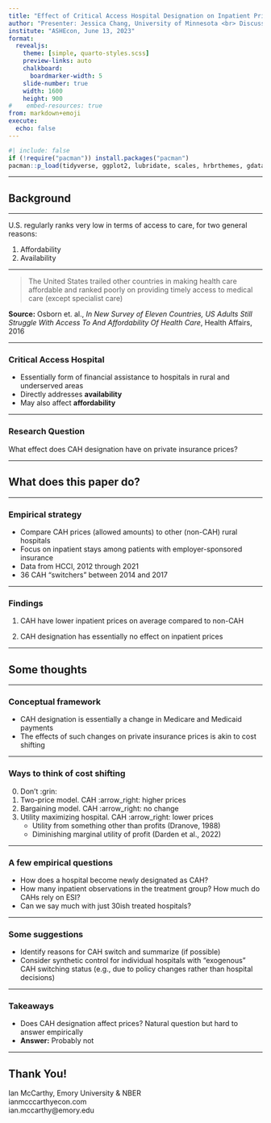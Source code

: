 ```yaml
---
title: "Effect of Critical Access Hospital Designation on Inpatient Prices in Employer-Sponsored Insurance"
author: "Presenter: Jessica Chang, University of Minnesota <br> Discussant: Ian McCarthy, Emory University and NBER"
institute: "ASHEcon, June 13, 2023"
format: 
  revealjs:
    theme: [simple, quarto-styles.scss]
    preview-links: auto
    chalkboard:
      boardmarker-width: 5
    slide-number: true
    width: 1600
    height: 900
#    embed-resources: true
from: markdown+emoji
execute: 
  echo: false
---
```


```r
#| include: false
if (!require("pacman")) install.packages("pacman")
pacman::p_load(tidyverse, ggplot2, lubridate, scales, hrbrthemes, gdata, ggforce, gganimate)
```

---

## Background {.section-divider}

---

U.S. regularly ranks very low in terms of access to care, for two general reasons:

1. Affordability
2. Availability


---

> The United States trailed other countries in making health care affordable and ranked poorly on providing timely access to medical care (except specialist care)

::: aside
**Source:** Osborn et. al., *In New Survey of Eleven Countries, US Adults Still Struggle With Access To And Affordability Of Health Care*, Health Affairs, 2016
:::


---

### Critical Access Hospital

- Essentially form of financial assistance to hospitals in rural and underserved areas
- Directly addresses **availability**
- May also affect **affordability**


---

### Research Question

What effect does CAH designation have on private insurance prices?



---

## What does this paper do? {.section-divider}


---

### Empirical strategy

- Compare CAH prices (allowed amounts) to other (non-CAH) rural hospitals
- Focus on inpatient stays among patients with employer-sponsored insurance
- Data from HCCI, 2012 through 2021
- 36 CAH "switchers" between 2014 and 2017


---

### Findings

:::{.fragment}
1. CAH have lower inpatient prices on average compared to non-CAH
:::

:::{.fragment}
2. CAH designation has essentially no effect on inpatient prices
:::

---

## Some thoughts {.section-divider}


---

### Conceptual framework

- CAH designation is essentially a change in Medicare and Medicaid payments
- The effects of such changes on private insurance prices is akin to cost shifting

---

### Ways to think of cost shifting

0. Don't :grin:
1. Two-price model. CAH :arrow_right: higher prices
2. Bargaining model. CAH :arrow_right: no change
3. Utility maximizing hospital. CAH :arrow_right: lower prices
    - Utility from something other than profits (Dranove, 1988)
    - Diminishing marginal utility of profit (Darden et al., 2022)

---

### A few empirical questions

- How does a hospital become newly designated as CAH?
- How many inpatient observations in the treatment group? How much do CAHs rely on ESI?
- Can we say much with just 30ish treated hospitals? 

---

### Some suggestions

- Identify reasons for CAH switch and summarize (if possible)
- Consider synthetic control for individual hospitals with "exogenous" CAH switching status (e.g., due to policy changes rather than hospital decisions)

---

### Takeaways

- Does CAH designation affect prices? Natural question but hard to answer empirically
- **Answer:** Probably not

---

## Thank You! {.section-divider}

::: footnote
Ian McCarthy, Emory University & NBER<br>
ianmcccarthyecon.com<br>
ian.mccarthy@emory.edu
:::
   